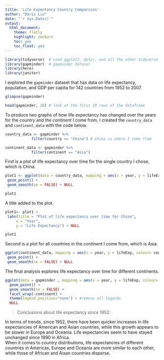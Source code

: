 ```yaml
---
title: 'Life Expentancy Country Comparison'
author: "Doris Liu"
date: "`r Sys.Date()`"
output:
  html_document:
    theme: flatly
    highlight: zenburn
    toc: yes
    toc_float: yes
---
```


```r
library(tidyverse)  # Load ggplot2, dplyr, and all the other tidyverse packages
library(gapminder)  # gapminder dataset
library(here)
library(janitor)
```


I explored the `gapminder` dataset that has data on life expectancy, population, and GDP per capita for 142 countries from 1952 to 2007. 

```r
glimpse(gapminder)

head(gapminder, 20) # look at the first 20 rows of the dataframe

```

To produce two graphs of how life expectancy has changed over the years for the *country* and the *continent* I come from, I created the `country_data` and `continent_data` with the code below.

```r
country_data <- gapminder %>% 
            filter(country == "China") # China is where I come from

continent_data <- gapminder %>% 
            filter(continent == "Asia")
```

First is a plot of life expectancy over time for the single country I chose, which is China. 

```r
plot1 <- ggplot(data = country_data, mapping = aes(x = year, y = lifeExp))+
 geom_point() +
 geom_smooth(se = FALSE) + NULL

plot1
```

A title added to the plot. 

```r
plot1<- plot1 +
 labs(title = "Plot of life expectancy over time for China",
     x = "Year",
     y = "Life Expectancy") + NULL

plot1
```

Second is a plot for all countries in the *continent* I come from, which is Asia.

```r
ggplot(continent_data, mapping = aes(x = year, y = lifeExp, colour= country, group =country))+
 geom_point() + 
 geom_smooth(se = FALSE) + NULL
```

The final analysis explores life expectancy over time for different continents.

```r
ggplot(data = gapminder , mapping = aes(x = year, y = lifeExp, colour= continent))+
  geom_point() +
  geom_smooth(se = FALSE) +
  facet_wrap(~continent) +
  theme(legend.position="none") + #remove all legends
  NULL
```

> Conclusions about life expectancy since 1952:  

In terms of trends, since 1952, there have been quicker increases in life expectancies of American and Asian countries, while this growth appears to be slower in Europe and Oceania. Life expectancies seem to have stayed unchanged since 1990 in Africa.  
When it comes to country distributions, life expectancies of different countries in Americas, Europe and Oceania are more similar to each other, while those of African and Aisan countries disperse.  

